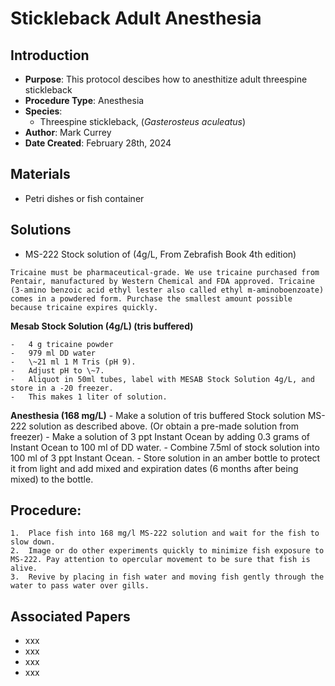 # Stickleback Adult Anesthesia {#sec-sb_adult_anesthisia}

## Introduction

-   **Purpose**: This protocol descibes how to anesthitize adult threespine stickleback
-   **Procedure Type**: Anesthesia
-   **Species**:
    -   Threespine stickleback, (*Gasterosteus aculeatus*)
-   **Author**: Mark Currey\
-   **Date Created**: February 28th, 2024

## Materials

-   Petri dishes or fish container

## Solutions

-   MS-222 Stock solution of (4g/L, From Zebrafish Book 4th edition)

::: {.callout-warning title="NOTES"}
```         
Tricaine must be pharmaceutical-grade. We use tricaine purchased from Pentair, manufactured by Western Chemical and FDA approved. Tricaine (3-amino benzoic acid ethyl lester also called ethyl m-aminoboenzoate) comes in a powdered form. Purchase the smallest amount possible because tricaine expires quickly.
```
:::

**Mesab Stock Solution (4g/L) (tris buffered)**

```         
-   4 g tricaine powder
-   979 ml DD water
-   \~21 ml 1 M Tris (pH 9).
-   Adjust pH to \~7.
-   Aliquot in 50ml tubes, label with MESAB Stock Solution 4g/L, and store in a -20 freezer.
-   This makes 1 liter of solution.
```

**Anesthesia (168 mg/L)** - Make a solution of tris buffered Stock solution MS-222 solution as described above. (Or obtain a pre-made solution from freezer) - Make a solution of 3 ppt Instant Ocean by adding 0.3 grams of Instant Ocean to 100 ml of DD water. - Combine 7.5ml of stock solution into 100 ml of 3 ppt Instant Ocean. - Store solution in an amber bottle to protect it from light and add mixed and expiration dates (6 months after being mixed) to the bottle.

## Procedure:

```         
1.  Place fish into 168 mg/l MS-222 solution and wait for the fish to slow down.
2.  Image or do other experiments quickly to minimize fish exposure to MS-222. Pay attention to opercular movement to be sure that fish is alive.
3.  Revive by placing in fish water and moving fish gently through the water to pass water over gills.
```

## Associated Papers

-   xxx
-   xxx
-   xxx
-   xxx

